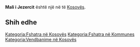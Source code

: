 {{Fshat në 
 | Emri                = Mali i Jezercit
 | EmriAlt                = 
 | NAME_SHORT_FORM=      
 | NAME_GENERIC=      
 | NAME_SORT_NAME_RO=      MALIIJEZERCIT
 | FULL_NAME_RO = Mali i Jezercit
 | FULL_NAME_ND_RO=Mali i Jezercit
 | SORT_NAME_RG=JEZERCIT MALII
 | FULL_NAME_RG=Jezercit, Mali i
 | FULL_NAME_ND_RG=Jezercit, Mali i
 | SRP_NAME_SHORT_FORM=      
 | SRP_NAME_GENERIC=      
 | SRP_NAME_SORT_NAME_RO=      
 | SRP_FULL_NAME_RO = 
 | SRP_FULL_NAME_ND_RO=
 | SRP_SORT_NAME_RG=
 | SRP_FULL_NAME_RG=
 | SRP_FULL_NAME_ND_RG=
 | Emri (Rasa dhanore) = 
 | Figura              = 
 | Shteti              = Kosovo
 | Komuna              = 
 | Kodi postar         = 
 | Sipërfaqja          = 

 | Popullsia           = 

 | Regj. i popullsisë  = 
 | Dend. e popullsisë  = 
 | Faqja zyrtare       = 
 <!--- Koordinatat ----> 
 | Gjerësia            = 42.303611
 | Gjatësia            = 21.025556
 | Lartësia            = 
}}
'''Mali i Jezercit''' është një [[]] në [[]] të [[Kosovës]].

<!-- == Gjeografia == -->
<!-- == Historia == -->
<!-- == Demografia == -->
== Shih edhe ==
{{Komuna }}
{{Kosovo-Administrata-Cung}}

[[Kategoria:Fshatra në Kosovës]]
[[Kategoria:Fshatra në Kommunes ]]
[[Kategoria:Vendbanime në Kosovës]]